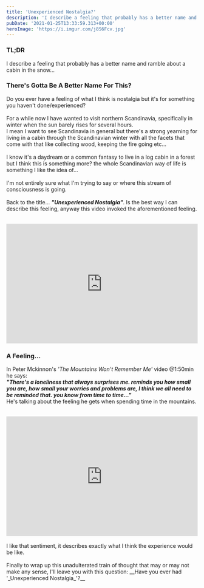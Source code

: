 ```yaml
---
title: 'Unexperienced Nostalgia?'
description: 'I describe a feeling that probably has a better name and ramble about a cabin in the snow...'
pubDate: '2021-01-25T13:33:59.313+00:00'
heroImage: 'https://i.imgur.com/j8S6Fcv.jpg'
---
```


### TL;DR
I describe a feeling that probably has a better name and ramble about a cabin in the snow...

### There's Gotta Be A Better Name For This?

Do you ever have a feeling of what I think is nostalgia but it's for something you haven't done/experienced?
<br/>
<br/>
For a while now I have wanted to visit northern Scandinavia, specifically in winter when the sun barely rises for several hours.
<br/>
I mean I want to see Scandinavia in general but there's a strong yearning for living in a cabin through the Scandinavian winter with all the facets that come with that like collecting wood, keeping the fire going etc...
<br/>
<br/>
I know it's a daydream or a common fantasy to live in a log cabin in a forest but I think this is something more? the whole Scandinavian way of life is something I like the idea of...
<br/>
<br/>
I'm not entirely sure what I'm trying to say or where this stream of consciousness is going.
<br/>
<br/>
Back to the title... ___"Unexperienced Nostalgia"___. Is the best way I can describe this feeling, anyway this video invoked the aforementioned feeling.
<br/>
<br/>
<iframe class="youtube-container" width="100%" height="315" src="https://www.youtube.com/embed/3zTR4ayDG38" frameborder="0" allow="accelerometer; encrypted-media; gyroscope; picture-in-picture"></iframe>

### A Feeling...

In Peter Mckinnon's _'The Mountains Won't Remember Me'_ video @1:50min he says:
<br/>
___"There's a loneliness that always surprises me. reminds you how small you are, how small your worries and problems are, I think we all need to be reminded that. you know from time to time..."___
<br/>
He's talking about the feeling he gets when spending time in the mountains.
<br/>
<br/>
<iframe class="youtube-container" width="100%" height="315" src="https://www.youtube.com/embed/2Z0lv6qlj0Q" frameborder="0" allow="accelerometer; encrypted-media; gyroscope; picture-in-picture"></iframe>
<br/>
<br/>
I like that sentiment, it describes exactly what I think the experience would be like.
<br/>
<br/>
Finally to wrap up this unadulterated train of thought that may or may not make any sense, I'll leave you with this question: __Have you ever had '_Unexperienced Nostalgia_'?__